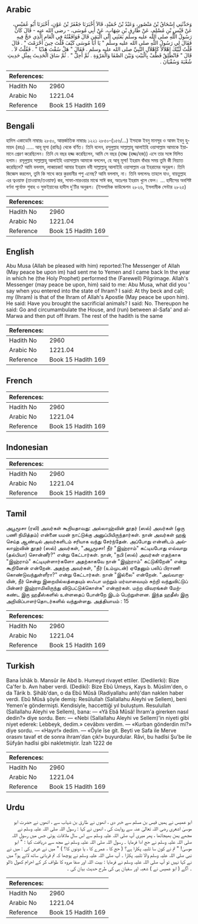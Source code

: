 ## Arabic


<div dir="rtl" lang="ar" style={{fontSize:'larger',backgroundColor:'#f8f9fa',padding:20}}>
وَحَدَّثَنِي إِسْحَاقُ بْنُ مَنْصُورٍ، وَعَبْدُ بْنُ حُمَيْدٍ، قَالاَ أَخْبَرَنَا جَعْفَرُ بْنُ عَوْنٍ، أَخْبَرَنَا أَبُو عُمَيْسٍ، عَنْ قَيْسِ بْنِ مُسْلِمٍ، عَنْ طَارِقِ بْنِ شِهَابٍ، عَنْ أَبِي مُوسَى، - رضى الله عنه - قَالَ كَانَ رَسُولُ اللَّهِ صلى الله عليه وسلم بَعَثَنِي إِلَى الْيَمَنِ قَالَ فَوَافَقْتُهُ فِي الْعَامِ الَّذِي حَجَّ فِيهِ فَقَالَ لِي رَسُولُ اللَّهِ صلى الله عليه وسلم ‏"‏ يَا أَبَا مُوسَى كَيْفَ قُلْتَ حِينَ أَحْرَمْتَ ‏"‏ ‏.‏ قَالَ قُلْتُ لَبَّيْكَ إِهْلاَلاً كَإِهْلاَلِ النَّبِيِّ صلى الله عليه وسلم ‏.‏ فَقَالَ ‏"‏ هَلْ سُقْتَ هَدْيًا ‏"‏ ‏.‏ فَقُلْتُ لاَ ‏.‏ قَالَ ‏"‏ فَانْطَلِقْ فَطُفْ بِالْبَيْتِ وَبَيْنَ الصَّفَا وَالْمَرْوَةِ ‏.‏ ثُمَّ أَحِلَّ ‏"‏ ‏.‏ ثُمَّ سَاقَ الْحَدِيثَ بِمِثْلِ حَدِيثِ شُعْبَةَ وَسُفْيَانَ ‏.‏
</div>
<div style={{backgroundColor:'#f8f9fa',padding:20, marginBottom: 10}}><table> <thead> <tr> <th>References:</th> <th></th> </tr> </thead> <tbody><tr><td>Hadith No</td><td>2960</td></tr><tr><td>Arabic No</td><td>1221.04</td></tr><tr><td>Reference</td><td>Book 15 Hadith 169</td></tr></tbody></table></div>

## Bengali


<div dir="ltr" lang="bn" style={{fontSize:'larger',backgroundColor:'#f8f9fa',padding:20}}>
হাদিস একাডেমি নাম্বারঃ ২৮৫০, আন্তর্জাতিক নাম্বারঃ ১২২১ ২৮৫০-(১৫৬/...) ইসহাক ইবনু মানসূর ও আবদ ইবনু হুমায়দ (রহঃ) ..... আবূ মূসা (রাযিঃ) থেকে বর্ণিত। তিনি বলেন, রসূলুল্লাহ সাল্লাল্লাহু আলাইহি ওয়াসাল্লাম আমাকে ইয়ামানে প্রেরণ করেছিলেন। তিনি যে বছর হজ্জ করেছিলেন, আমি সে বছর (হাজ্জ (হজ্জ/হজ)) এসে তার সঙ্গে মিলিত হলাম। রসূলুল্লাহ সাল্লাল্লাহু আলাইহি ওয়াসাল্লাম আমাকে বললেন, হে আবূ মূসা! ইহরাম বাঁধার সময় তুমি কী নিয়্যাত করেছিলে? আমি বললাম, লাব্বায়কা! আমার ইহরাম নবী সাল্লাল্লাহু আলাইহি ওয়াসাল্লাম এর ইহরামের অনুরূপ। তিনি জিজ্ঞেস করলেন, তুমি কি সাথে করে কুরবানীর পশু এনেছ? আমি বললাম, না। তিনি বললেনঃ তাহলে যাও, বায়তুল্লাহ এর ত্বওয়াফ (তাওয়াফ/তওয়াফ) কর, সাফা-মারওয়ার মাঝে সাঈ কর, অতঃপর ইহরাম খুলে ফেল। ... হাদীসের অবশিষ্ট বর্ণনা পূর্বোক্ত শুবাহ ও সুফইয়ানের হাদীস দু'টির অনুরূপ। (ইসলামিক ফাউন্ডেশন ২৮২৬, ইসলামীক সেন্টার ২৮২৫)
</div>
<div style={{backgroundColor:'#f8f9fa',padding:20, marginBottom: 10}}><table> <thead> <tr> <th>References:</th> <th></th> </tr> </thead> <tbody><tr><td>Hadith No</td><td>2960</td></tr><tr><td>Arabic No</td><td>1221.04</td></tr><tr><td>Reference</td><td>Book 15 Hadith 169</td></tr></tbody></table></div>

## English


<div dir="ltr" lang="en" style={{fontSize:'larger',backgroundColor:'#f8f9fa',padding:20}}>
Abu Musa (Allah be pleased with him) reported:The Messenger of Allah (May peace be upon im) had sent me to Yemen and I came back In the year in which he (the Holy Prophet) performed the (Farewell) Pilgrimage. Allah's Messenger (may peace be upon, him) said to me: Abu Musa, what did you ' say when you entered into the state of Ihram? I said: At thy beck and call; my (Ihram) is that of the Ihram of Allah's Apostle (May peace be upon him). He said: Have you brought the sacrificial animals? I said: No. Thereupon he said: Go and circumambulate the House, and (run) between al-Safa' and al-Marwa and then put off Ihram. The rest of the hadith is the same
</div>
<div style={{backgroundColor:'#f8f9fa',padding:20, marginBottom: 10}}><table> <thead> <tr> <th>References:</th> <th></th> </tr> </thead> <tbody><tr><td>Hadith No</td><td>2960</td></tr><tr><td>Arabic No</td><td>1221.04</td></tr><tr><td>Reference</td><td>Book 15 Hadith 169</td></tr></tbody></table></div>

## French


<div dir="ltr" lang="fr" style={{fontSize:'larger',backgroundColor:'#f8f9fa',padding:20}}>

</div>
<div style={{backgroundColor:'#f8f9fa',padding:20, marginBottom: 10}}><table> <thead> <tr> <th>References:</th> <th></th> </tr> </thead> <tbody><tr><td>Hadith No</td><td>2960</td></tr><tr><td>Arabic No</td><td>1221.04</td></tr><tr><td>Reference</td><td>Book 15 Hadith 169</td></tr></tbody></table></div>

## Indonesian


<div dir="ltr" lang="id" style={{fontSize:'larger',backgroundColor:'#f8f9fa',padding:20}}>

</div>
<div style={{backgroundColor:'#f8f9fa',padding:20, marginBottom: 10}}><table> <thead> <tr> <th>References:</th> <th></th> </tr> </thead> <tbody><tr><td>Hadith No</td><td>2960</td></tr><tr><td>Arabic No</td><td>1221.04</td></tr><tr><td>Reference</td><td>Book 15 Hadith 169</td></tr></tbody></table></div>

## Tamil


<div dir="ltr" lang="ta" style={{fontSize:'larger',backgroundColor:'#f8f9fa',padding:20}}>
அபூமூசா (ரலி) அவர்கள் கூறியதாவது: அல்லாஹ்வின் தூதர் (ஸல்) அவர்கள் (ஒரு பணி நிமித்தம்) என்னை யமன் நாட்டுக்கு அனுப்பியிருந்தார்கள். நான் அவர்கள் ஹஜ் செய்த ஆண்டில் அவர்களிடம் சரியாக வந்து சேர்ந்தேன். அப்போது என்னிடம் அல்லாஹ்வின் தூதர் (ஸல்) அவர்கள், "அபூமூசா! நீர் "இஹ்ராம்" கட்டியபோது எவ்வாறு (தல்பியா) சொன்னீர்?" என்று கேட்டார்கள். நான், "நபி (ஸல்) அவர்கள் எதற்காக "இஹ்ராம்" கட்டியுள்ளார்களோ அதற்காகவே நான் "இஹ்ராம்" கட்டுகிறேன்" என்று கூறினேன் என்றேன். அதற்கு அவர்கள், "நீர் (உம்முடன்) ஏதேனும் பலிப் பிராணி கொண்டுவந்துள்ளீரா?" என்று கேட்டார்கள். நான் "இல்லை" என்றேன். "அவ்வாறாயின், நீர் சென்று இறையில்லத்தையும் ஸஃபா மற்றும் மர்வாவையும் சுற்றி வந்துவிட்டுப் பின்னர் இஹ்ராமிலிருந்து விடுபட்டுக்கொள்க" என்றார்கள். மற்ற விவரங்கள் மேற்கண்ட இரு ஹதீஸ்களில் உள்ளதைப் போன்றே இடம் பெற்றுள்ளன. இந்த ஹதீஸ் இரு அறிவிப்பாளர்தொடர்களில் வந்துள்ளது. அத்தியாயம் : 15
</div>
<div style={{backgroundColor:'#f8f9fa',padding:20, marginBottom: 10}}><table> <thead> <tr> <th>References:</th> <th></th> </tr> </thead> <tbody><tr><td>Hadith No</td><td>2960</td></tr><tr><td>Arabic No</td><td>1221.04</td></tr><tr><td>Reference</td><td>Book 15 Hadith 169</td></tr></tbody></table></div>

## Turkish


<div dir="ltr" lang="tr" style={{fontSize:'larger',backgroundColor:'#f8f9fa',padding:20}}>
Bana İshâk b. Mansûr ile Abd b. Humeyd rivayet ettiler. (Dedilerki): Bize Ca'fer b. Avn haber verdi. (Dediki): Bize Ebû Umeys, Kays b. Müslim'den, o da Târik b. Şihâb'dan, o da Ebû Mûsâ (Radiyallahu anh)'dan naklen haber verdi. Ebû Mûsâ şöyle demiş: Resûlullah (Sallallahu Aleyhi ve Sellem), beni Yemen'e göndermişti. Kendisiyle, haccettiği yıl buluştum. Resulullah (Sallallahu Aleyhi ve Sellem), bana: — «Yâ Ebâ Mûsâ! İhram'a girerken nasıl dedin?» diye sordu. Ben: — «Nebi (Sallallahu Aleyhi ve Sellem)'in niyeti gibi niyet ederek: Lebbeyk, dedim.» cevâbını verdim. — «Kurban gönderdin mi?» diye sordu. — «Hayır!» dedim. — «Öyle îse git. Beyti ve Safa ile Merve orasını tavaf et de sonra ihram'dan çık!» buyurdular. Râvi, bu hadîsi Şu'be ile Süfyân hadîsi gibi nakletmiştir. İzah 1222 de
</div>
<div style={{backgroundColor:'#f8f9fa',padding:20, marginBottom: 10}}><table> <thead> <tr> <th>References:</th> <th></th> </tr> </thead> <tbody><tr><td>Hadith No</td><td>2960</td></tr><tr><td>Arabic No</td><td>1221.04</td></tr><tr><td>Reference</td><td>Book 15 Hadith 169</td></tr></tbody></table></div>

## Urdu


<div dir="rtl" lang="ur" style={{fontSize:'larger',backgroundColor:'#f8f9fa',padding:20}}>
ابو عمیس نے ہمیں قیس بن مسلم سے خبر دی ، انھوں نے طارق بن شہاب سے ، انھوں نے حضرت ابو موسیٰ اشعری رضی اللہ تعالیٰ عنہ سے روایت کی ، انھوں نے کہا : رسول اللہ صلی اللہ علیہ وسلم نے مجھے یمن بھیجاتھا ، پھر میری آپ صلی اللہ علیہ وسلم سے اس سال ملاقات ہوئی جس میں رسول اللہ صلی اللہ علیہ وسلم نے حج ادا فرمایا ۔ رسول اللہ صلی اللہ علیہ وسلم نے مجھ سے دریافت کیا : " ابو موسیٰ! " تم نے کون سا تلبیہ پکارا ہے؟ ( حج کا ، عمرے کا ، یا دونوں کا؟ ) " میں نے عرض کی : میں نے نبی صلی اللہ علیہ وسلم والا تلبیہ پکارا ۔ آپ صلی اللہ علیہ وسلم نے پوچھا کہ تم قربانی ساتھ لائے ہو؟ میں نے کہا نہیں تو آپ صلی اللہ علیہ وسلم نے فرمایا : بیت اللہ اور صفا مروہ کا طواف کر کے احرام کھول ڈالو ۔ آگے ( ابو عمیس نے ) شعبہ اور سفیان ہی کی طرح حدیث بیان کی ۔
</div>
<div style={{backgroundColor:'#f8f9fa',padding:20, marginBottom: 10}}><table> <thead> <tr> <th>References:</th> <th></th> </tr> </thead> <tbody><tr><td>Hadith No</td><td>2960</td></tr><tr><td>Arabic No</td><td>1221.04</td></tr><tr><td>Reference</td><td>Book 15 Hadith 169</td></tr></tbody></table></div>